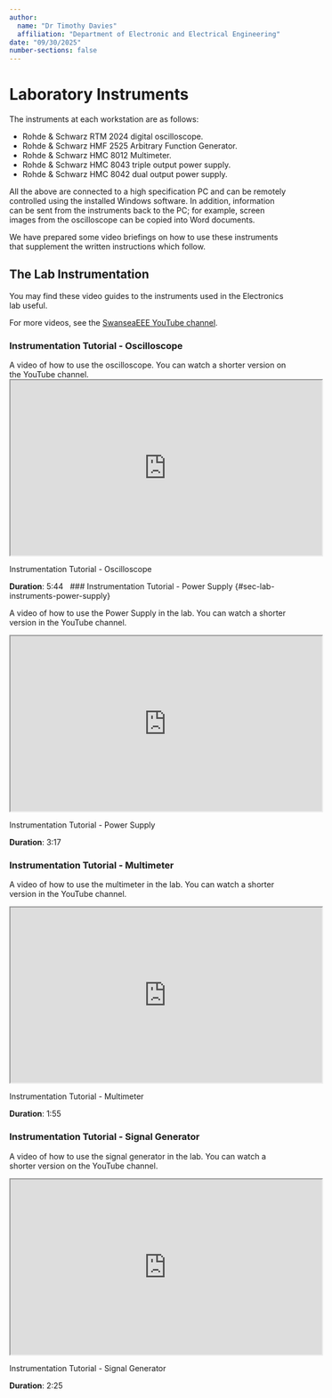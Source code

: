 ```yaml
---
author: 
  name: "Dr Timothy Davies"
  affiliation: "Department of Electronic and Electrical Engineering"
date: "09/30/2025"
number-sections: false
---
```


# Laboratory Instruments {#sec-lab-intro-instruments}

The instruments at each workstation are as follows:

* Rohde & Schwarz RTM 2024 digital oscilloscope.
* Rohde & Schwarz HMF 2525 Arbitrary Function Generator.
* Rohde & Schwarz HMC 8012 Multimeter.
* Rohde & Schwarz HMC 8043 triple output power supply.
* Rohde & Schwarz HMC 8042 dual output power supply.

All the above are connected to a high specification PC and can be remotely controlled using the installed Windows software. In addition, information can be sent from the instruments back to the PC; for example, screen images from the oscilloscope can be copied into Word documents.

We have prepared some video briefings on how to use these instruments that supplement the written instructions which follow.

## The Lab Instrumentation {#sec-lab-intro-instrumentation}

You may find these video guides to the instruments used in the Electronics lab useful.

For more videos, see the [SwanseaEEE YouTube channel](https://www.youtube.com/channel/UCTCjvrS9lQqnedibQHwL0bQ/videos).

### Instrumentation Tutorial - Oscilloscope {#sec-lab-instruments-oscilloscope}

A video of how to use the oscilloscope. You can watch a shorter version on the YouTube channel.
<div><iframe title="embedded content" src="https://www.youtube.com/embed/hXYRL3RGL0w" width="560" height="315" allowfullscreen="allowfullscreen" allow="accelerometer; autoplay; clipboard-write; encrypted-media; gyroscope; picture-in-picture"></iframe></div>

Instrumentation Tutorial - Oscilloscope

**Duration**: 5:44
 
### Instrumentation Tutorial - Power Supply {#sec-lab-instruments-power-supply}

A video of how to use the Power Supply in the lab. You can watch a shorter version in the YouTube channel.

<div><iframe title="embedded content" src="https://www.youtube.com/embed/VTZG61Ylqxc" width="560" height="315" allowfullscreen="allowfullscreen" allow="accelerometer; autoplay; clipboard-write; encrypted-media; gyroscope; picture-in-picture"></iframe></div>

Instrumentation Tutorial - Power Supply

**Duration**: 3:17


### Instrumentation Tutorial - Multimeter {#sec-lab-instrument-smultimeter}

A video of how to use the multimeter in the lab. You can watch a shorter version in the YouTube channel.

 <div><iframe title="embedded content" src="https://www.youtube.com/embed/opHvi2fagy8" width="560" height="315" allowfullscreen="allowfullscreen" allow="accelerometer; autoplay; clipboard-write; encrypted-media; gyroscope; picture-in-picture"></iframe></div>

Instrumentation Tutorial - Multimeter

**Duration**: 1:55

### Instrumentation Tutorial - Signal Generator {#sec-lab-instruments-signal-generator}

A video of how to use the signal generator in the lab. You can watch a shorter version on the YouTube channel.

<div><iframe title="embedded content" src="https://www.youtube.com/embed/_DaNmDGA1Fg" width="560" height="315" allowfullscreen="allowfullscreen" allow="accelerometer; autoplay; clipboard-write; encrypted-media; gyroscope; picture-in-picture"></iframe></div>

Instrumentation Tutorial - Signal Generator

**Duration**: 2:25
